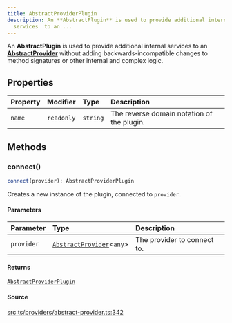 ```yaml
---
title: AbstractProviderPlugin
description: An **AbstractPlugin** is used to provide additional internal
  services  to an ...
---
```


An **AbstractPlugin** is used to provide additional internal services
 to an [**AbstractProvider**](/content/classes/AbstractProvider.mdx) without adding 
 backwards-incompatible changes to method signatures or other internal 
 and complex logic.

## Properties

| Property | Modifier | Type | Description |
| :------ | :------ | :------ | :------ |
| `name` | `readonly` | `string` | The reverse domain notation of the plugin. |

## Methods

### connect()

```ts
connect(provider): AbstractProviderPlugin
```

Creates a new instance of the plugin, connected to `provider`.

#### Parameters

| Parameter | Type | Description |
| :------ | :------ | :------ |
| `provider` | [`AbstractProvider`](/content/classes/AbstractProvider.mdx)\<`any`\> | The provider to connect to. |

#### Returns

[`AbstractProviderPlugin`](/content/interfaces/AbstractProviderPlugin.mdx)

#### Source

[src.ts/providers/abstract-provider.ts:342](https://github.com/dominant-strategies/quais-6.js/blob/3f482dd134064d41657ff7dc9ba8162f741c9c83/src.ts/providers/abstract-provider.ts#L342)

